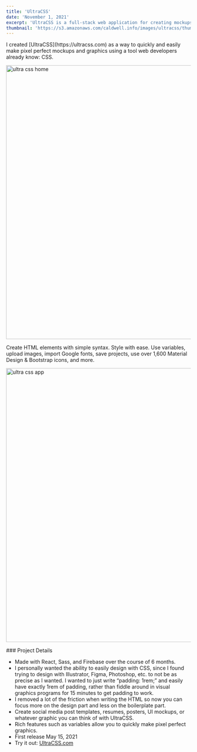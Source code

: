 ```yaml
---
title: 'UltraCSS'
date: 'November 1, 2021'
excerpt: 'UltraCSS is a full-stack web application for creating mockups and graphics with CSS.'
thumbnail: 'https://s3.amazonaws.com/caldwell.info/images/ultracss/thumbnail.jpg'
---
```


<PrintPageContainer>
    
<Md>
I created [UltraCSS](https://ultracss.com) as a way to quickly and easily make pixel perfect mockups and graphics using a tool web developers already know: CSS.  

<Image 
    previewSrc="https://s3.amazonaws.com/caldwell.info/images/ultracss/ultra-css-home-1219x746-s0.3-q90.jpg"
    src="https://s3.amazonaws.com/caldwell.info/images/ultracss/ultra-css-home.jpg" 
    alt="ultra css home" 
    width="1219"
    height="746"
/>
</Md>

<Md>
    Create HTML elements with simple syntax. Style with ease. Use variables, upload images, import Google fonts, save projects, use over 1,600 Material Design & Bootstrap icons, and more.  

<Image 
    previewSrc="https://s3.amazonaws.com/caldwell.info/images/ultracss/ultra-css-app-1219x746-s0.3-q90.jpg"
    src="https://s3.amazonaws.com/caldwell.info/images/ultracss/ultra-css-app.jpg" 
    alt="ultra css app" 
    width="1219"
    height="746"
/>
</Md>

<Md>### Project Details

- Made with React, Sass, and Firebase over the course of 6 months.
- I personally wanted the ability to easily design with CSS, since I found trying to design with Illustrator, Figma, Photoshop, etc. to not be as precise as I wanted. I wanted to just write “padding: 1rem;” and easily have exactly 1rem of padding, rather than fiddle around in visual graphics programs for 15 minutes to get padding to work.
- I removed a lot of the friction when writing the HTML so now you can focus more on the design part and less on the boilerplate part.
- Create social media post templates, resumes, posters, UI mockups, or whatever graphic you can think of with UltraCSS.
- Rich features such as variables allow you to quickly make pixel perfect graphics.
- First release May 15, 2021
- Try it out: [UltraCSS.com](https://ultracss.com)

</Md>

</PrintPageContainer>


